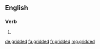 ==English==

===Verb===
{{head|en|verb form}}

# {{en-past of|grid}}

[[de:gridded]]
[[fa:gridded]]
[[fr:gridded]]
[[mg:gridded]]